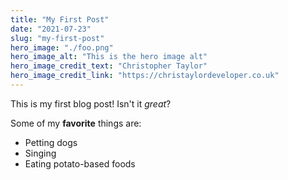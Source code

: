 ```yaml
---
title: "My First Post"
date: "2021-07-23"
slug: "my-first-post"
hero_image: "./foo.png"
hero_image_alt: "This is the hero image alt"
hero_image_credit_text: "Christopher Taylor"
hero_image_credit_link: "https://christaylordeveloper.co.uk"
---
```


This is my first blog post! Isn't it *great*?

Some of my **favorite** things are:

* Petting dogs
* Singing
* Eating potato-based foods